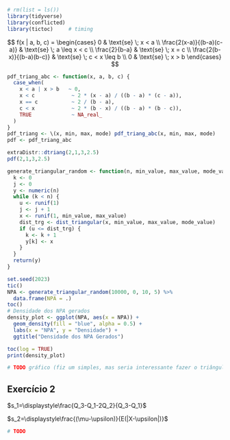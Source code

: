 ```r
# rm(list = ls())
library(tidyverse)
library(conflicted)
library(tictoc)     # timing
```

$$
f(x | a, b, c) = 
\begin{cases}
  0                         & \text{se} \; x < a \\
  \frac{2(x-a)}{(b-a)(c-a)} & \text{se} \; a \leq x < c \\
  \frac{2}{b-a}             & \text{se} \; x = c \\
  \frac{2(b-x)}{(b-a)(b-c)} & \text{se} \; c < x \leq b \\
  0                         & \text{se} \; x > b
\end{cases}
$$

```r
pdf_triang_abc <- function(x, a, b, c) {
  case_when(
    x < a | x > b   ~ 0,
    x < c            ~ 2 * (x - a) / ((b - a) * (c - a)),
    x == c           ~ 2 / (b - a),
    c < x            ~ 2 * (b - x) / ((b - a) * (b - c)),
    TRUE             ~ NA_real_
  )
}
pdf_triang <- \(x, min, max, mode) pdf_triang_abc(x, min, max, mode)
pdf <- pdf_triang_abc

extraDistr::dtriang(2,1,3,2.5)
pdf(2,1,3,2.5)
```


```r
generate_triangular_random <- function(n, min_value, max_value, mode_value) {
  k <- 0
  j <- 0
  y <- numeric(n)
  while (k < n) {
    u <- runif(1)
    j <- j + 1
    x <- runif(1, min_value, max_value)
    dist_trg <- dist_triangular(x, min_value, max_value, mode_value)
    if (u <= dist_trg) {
      k <- k + 1
      y[k] <- x
    }
  }
  return(y)
}
```

```r
set.seed(2023)
tic()
NPA <- generate_triangular_random(10000, 0, 10, 5) %>%
  data.frame(NPA = .)
toc()
# Densidade dos NPA gerados
density_plot <- ggplot(NPA, aes(x = NPA)) +
  geom_density(fill = "blue", alpha = 0.5) +
  labs(x = "NPA", y = "Densidade") +
  ggtitle("Densidade dos NPA Gerados")

toc(log = TRUE)
print(density_plot)

# TODO gráfico (fiz um simples, mas seria interessante fazer o triângulo da distrib.)
```


## Exercício 2

$s_1=\displaystyle\frac{Q_3-Q_1-2Q_2}{Q_3-Q_1}$

$s_2=\displaystyle\frac{(\mu-\upsilon)}{E(|X-\upsilon|)}$


```r
# TODO
```




